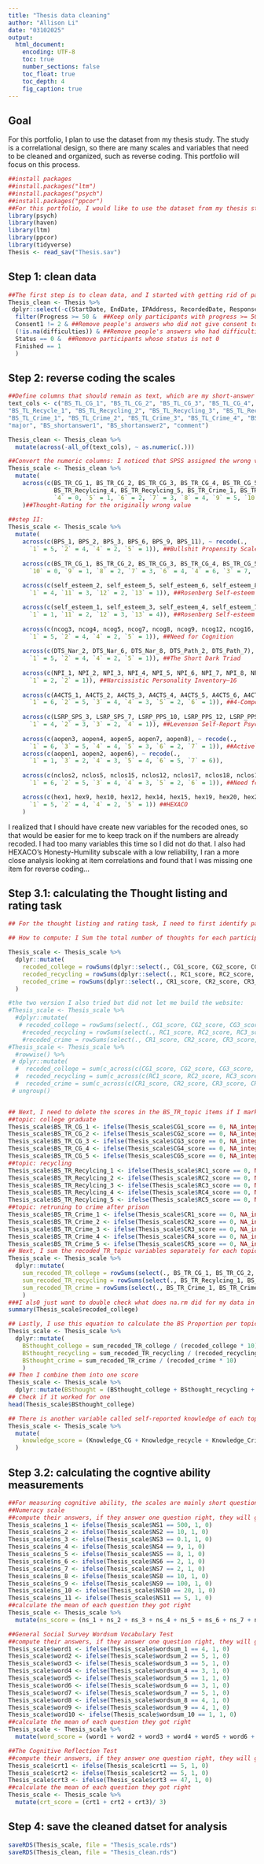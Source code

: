 ```yaml
---
title: "Thesis data cleaning"
author: "Allison Li"
date: "03102025"
output: 
  html_document:
    encoding: UTF-8
    toc: true
    number_sections: false
    toc_float: true
    toc_depth: 4
    fig_caption: true
---
```

## Goal
For this portfolio, I plan to use the dataset from my thesis study. The study is a correlational design, so there are many scales and variables that need to be cleaned and organized, such as reverse coding. This portfolio will focus on this process.

```r
##install packages
##install.packages("ltm")
##install.packages("psych")
##install.packages("ppcor")
##For this portfolio, I would like to use the dataset from my thesis study.
library(psych)
library(haven)
library(ltm)
library(ppcor)
library(tidyverse)
Thesis <- read_sav("Thesis.sav")    
```

## Step 1: clean data
```r
##The first step is to clean data, and I started with getting rid of participants that did not finished the study, as well as deleting variable that does not have any data, such as recipient name.  
Thesis_clean <- Thesis %>% 
 dplyr::select(-c(StartDate, EndDate, IPAddress, RecordedDate, ResponseId, RecipientLastName, RecipientFirstName, RecipientEmail,  ExternalReference, LocationLatitude, LocationLongitude, DistributionChannel, UserLanguage, robot_timer_First_Click, robot_timer_Last_Click, robot_timer_Page_Submit, robot_timer_Click_Count, browser_info_Browser, browser_info_Version, browser_info_Operating_System, browser_info_Resolution)) %>%
  filter(Progress >= 50 &  ##Keep only participants with progress >= 50
  Consent1 != 2 & ##Remove people's answers who did not give consent to participate in the study
  (!is.na(difficulties)) & ##Remove people's answers who had difficulties when answering questions, their data might be invalid
  Status == 0 &  ##Remove participants whose status is not 0
  Finished == 1
  )

```

## Step 2: reverse coding the scales
```r
##Define columns that should remain as text, which are my short-answer responses
text_cols <- c("BS_TL_CG_1", "BS_TL_CG_2", "BS_TL_CG_3", "BS_TL_CG_4", "BS_TL_CG_5", 
"BS_TL_Recycle_1", "BS_TL_Recycling_2", "BS_TL_Recycling_3", "BS_TL_Recycling_4", "BS_TL_Recycling_5", 
"BS_TL_Crime_1", "BS_TL_Crime_2", "BS_TL_Crime_3", "BS_TL_Crime_4", "BS_TL_Crime_5", 
"major", "BS_shortanswer1", "BS_shortanswer2", "comment") 

Thesis_clean <- Thesis_clean %>%
  mutate(across(-all_of(text_cols), ~ as.numeric(.)))

##Convert the numeric columns: I noticed that SPSS assigned the wrong value for the thought rating items, so I have to recoded the wrong value first before reverse-coding it
Thesis_scale <- Thesis_clean %>%
  mutate(
    across(c(BS_TR_CG_1, BS_TR_CG_2, BS_TR_CG_3, BS_TR_CG_4, BS_TR_CG_5, BS_TR_Recylcing_1, BS_TR_Recylcing_2, BS_TR_Recylcing_3,
             BS_TR_Recylcing_4, BS_TR_Recylcing_5, BS_TR_Crime_1, BS_TR_Crime_2, BS_TR_Crime_3, BS_TR_Crime_4, BS_TR_Crime_5), ~ recode(., 
             `4` = 0, `5` = 1, `6` = 2, `7` = 3, `8` = 4, `9` = 5, `10` = 6, `11` = 7, `12` = 8, `13` = 9, `14` = 10))
    )##Thought-Rating for the originally wrong value   
                                                                                                                      
##step II: 
Thesis_scale <- Thesis_scale %>%
  mutate(
    across(c(BPS_1, BPS_2, BPS_3, BPS_6, BPS_9, BPS_11), ~ recode(., 
      `1` = 5, `2` = 4, `4` = 2, `5` = 1)), ##Bullshit Propensity Scale
    
    across(c(BS_TR_CG_1, BS_TR_CG_2, BS_TR_CG_3, BS_TR_CG_4, BS_TR_CG_5, BS_TR_Recylcing_1, BS_TR_Recylcing_2, BS_TR_Recylcing_3, BS_TR_Recylcing_4, BS_TR_Recylcing_5, BS_TR_Crime_1, BS_TR_Crime_2, BS_TR_Crime_3, BS_TR_Crime_4, BS_TR_Crime_5), ~ recode(., 
      `10` = 0, `9` = 1, `8` = 2, `7` = 3, `6` = 4, `4` = 6, `3` = 7, `2` = 8, `1` = 9, `0` = 10)), ##Thought-Rating
    
    across(c(self_esteem_2, self_esteem_5, self_esteem_6, self_esteem_8, self_esteem_9), ~ recode(., 
      `1` = 4, `11` = 3, `12` = 2, `13` = 1)), ##Rosenberg Self-esteem Scale

    across(c(self_esteem_1, self_esteem_3, self_esteem_4, self_esteem_7, self_esteem_10), ~ recode(., 
      `1` = 1, `11` = 2, `12` = 3, `13` = 4)), ##Rosenberg Self-esteem Scale
    
    across(c(ncog3, ncog4, ncog5, ncog7, ncog8, ncog9, ncog12, ncog16, ncog17), ~ recode(., 
      `1` = 5, `2` = 4, `4` = 2, `5` = 1)), ##Need for Cognition
    
    across(c(DTS_Nar_2, DTS_Nar_6, DTS_Nar_8, DTS_Path_2, DTS_Path_7), ~ recode(., 
      `1` = 5, `2` = 4, `4` = 2, `5` = 1)), ##The Short Dark Triad
    
    across(c(NPI_1, NPI_2, NPI_3, NPI_4, NPI_5, NPI_6, NPI_7, NPI_8, NPI_9, NPI_10, NPI_11, NPI_12, NPI_13, NPI_14, NPI_15, NPI_16), ~ recode(., 
      `1` = 2, `2` = 1)), ##Narcissistic Personality Inventory–16
    
    across(c(A4CTS_1, A4CTS_2, A4CTS_3, A4CTS_4, A4CTS_5, A4CTS_6, A4CTS_19, A4CTS_20, A4CTS_21, A4CTS_22, A4CTS_23, A4CTS_24), ~ recode(.,
      `1` = 6, `2` = 5, `3` = 4, `4` = 3, `5` = 2, `6` = 1)), ##4-Component Thinking Styles Questionnaire
    
    across(c(LSRP_SPS_3, LSRP_SPS_7, LSRP_PPS_10, LSRP_PPS_12, LSRP_PPS_14, LSRP_PPS_16), ~ recode(.,
      `1` = 4, `2` = 3, `3` = 2, `4` = 1)), ##Levenson Self-Report Psychopathy Scale
   
    across(c(aopen3, aopen4, aopen5, aopen7, aopen8), ~ recode(.,
      `1` = 6, `3` = 5, `4` = 4, `5` = 3, `6` = 2, `7` = 1)), ##Actively Open-Minded Thinking about Evidence Scale
    across(c(aopen1, aopen2, aopen6), ~ recode(.,
      `1` = 1, `3` = 2, `4` = 3, `5` = 4, `6` = 5, `7` = 6)),
    
    across(c(nclos2, nclos5, nclos15, nclos12, nclos17, nclos18, nclos19, nclos20, nclos22, nclos24, nclos27, nclos28, nclos34, nclos37, nclos38, nclos42), ~ recode(.,
      `1` = 6, `2` = 5, `3` = 4, `4` = 3, `5` = 2, `6` = 1)), ##Need for closure

    across(c(hex1, hex9, hex10, hex12, hex14, hex15, hex19, hex20, hex21, hex24, hex26, hex28, hex30, hex31, hex32, hex35, hex41, hex42, hex44, hex46, hex48, hex49, hex52, hex53, hex55, hex56, hex57, hex59, hex60), ~ recode(.,
      `1` = 5, `2` = 4, `4` = 2, `5` = 1)) ##HEXACO
    )
```
I realized that I should have create new variables for the recoded ones, so that would be easier for me to keep track on if the numbers are already recoded. I had too many variables this time so I did not do that. 
I also had HEXACO's Honesty-Humility subscale with a low reliability, I ran a more close analysis looking at item correlations and found that I was missing one item for reverse coding... 

## Step 3.1: calculating the Thought listing and rating task
```r
## For the thought listing and rating task, I need to first identify participants' valid responses. I coded 1 for all valid responses and 0 for all the invalid ones. The criteria is that if the participant answered NA, not sure, or answers suggesting they do not have answers, I code it as 0. I created variables such as CG_score, RC_score, and CR_score for each question. I verify all of the thought rating scores by sliding the thought rating variables next to their respective thought scores (e.g., “thought_rating1” should be next to “thought1_score”)

## How to compute: I Sum the total number of thoughts for each participant per the topic. In other words, if a participant wrote three valid thoughts for topic 1, they should have “3” for their “sum_recoded_TR_topic”.

Thesis_scale <- Thesis_scale %>%
  dplyr::mutate(
    recoded_college = rowSums(dplyr::select(., CG1_score, CG2_score, CG3_score, CG4_score, CG5_score), na.rm = TRUE),
    recoded_recycling = rowSums(dplyr::select(., RC1_score, RC2_score, RC3_score, RC4_score, RC5_score), na.rm = TRUE),
    recoded_crime = rowSums(dplyr::select(., CR1_score, CR2_score, CR3_score, CR4_score, CR5_score), na.rm = TRUE)
  )

#the two version I also tried but did not let me build the website:
#Thesis_scale <- Thesis_scale %>%
  #dplyr::mutate(
   # recoded_college = rowSums(select(., CG1_score, CG2_score, CG3_score, CG4_score, CG5_score), na.rm = TRUE),
    #recoded_recycling = rowSums(select(., RC1_score, RC2_score, RC3_score, RC4_score, RC5_score), na.rm = TRUE),
    #recoded_crime = rowSums(select(., CR1_score, CR2_score, CR3_score, CR4_score, CR5_score), na.rm = TRUE)  )
#Thesis_scale <- Thesis_scale %>%
  #rowwise() %>%
 # dplyr::mutate(
  #  recoded_college = sum(c_across(c(CG1_score, CG2_score, CG3_score, CG4_score, CG5_score)), na.rm = TRUE),
  #  recoded_recycling = sum(c_across(c(RC1_score, RC2_score, RC3_score, RC4_score, RC5_score)), na.rm = TRUE),
  #  recoded_crime = sum(c_across(c(CR1_score, CR2_score, CR3_score, CR4_score, CR5_score)), na.rm = TRUE),  ) %>%
 # ungroup()


## Next, I need to delete the scores in the BS_TR_topic items if I marked "0" in the accordingly topic_score variables. In other words, I need to put "0" in the BS_TR_topic when the participant did not provide valid answers.
##topic: college graduate
Thesis_scale$BS_TR_CG_1 <- ifelse(Thesis_scale$CG1_score == 0, NA_integer_, Thesis_scale$BS_TR_CG_1)
Thesis_scale$BS_TR_CG_2 <- ifelse(Thesis_scale$CG2_score == 0, NA_integer_, Thesis_scale$BS_TR_CG_2)
Thesis_scale$BS_TR_CG_3 <- ifelse(Thesis_scale$CG3_score == 0, NA_integer_, Thesis_scale$BS_TR_CG_3)
Thesis_scale$BS_TR_CG_4 <- ifelse(Thesis_scale$CG4_score == 0, NA_integer_, Thesis_scale$BS_TR_CG_4)
Thesis_scale$BS_TR_CG_5 <- ifelse(Thesis_scale$CG5_score == 0, NA_integer_, Thesis_scale$BS_TR_CG_5)
##topic: recycling
Thesis_scale$BS_TR_Recylcing_1 <- ifelse(Thesis_scale$RC1_score == 0, NA_integer_, Thesis_scale$BS_TR_Recylcing_1)
Thesis_scale$BS_TR_Recylcing_2 <- ifelse(Thesis_scale$RC2_score == 0, NA_integer_, Thesis_scale$BS_TR_Recylcing_2)
Thesis_scale$BS_TR_Recylcing_3 <- ifelse(Thesis_scale$RC3_score == 0, NA_integer_, Thesis_scale$BS_TR_Recylcing_3)
Thesis_scale$BS_TR_Recylcing_4 <- ifelse(Thesis_scale$RC4_score == 0, NA_integer_, Thesis_scale$BS_TR_Recylcing_4)
Thesis_scale$BS_TR_Recylcing_5 <- ifelse(Thesis_scale$RC5_score == 0, NA_integer_, Thesis_scale$BS_TR_Recylcing_5)
##topic: retruning to crime after prison
Thesis_scale$BS_TR_Crime_1 <- ifelse(Thesis_scale$CR1_score == 0, NA_integer_, Thesis_scale$BS_TR_Crime_1)
Thesis_scale$BS_TR_Crime_2 <- ifelse(Thesis_scale$CR2_score == 0, NA_integer_, Thesis_scale$BS_TR_Crime_2)
Thesis_scale$BS_TR_Crime_3 <- ifelse(Thesis_scale$CR3_score == 0, NA_integer_, Thesis_scale$BS_TR_Crime_3)
Thesis_scale$BS_TR_Crime_4 <- ifelse(Thesis_scale$CR4_score == 0, NA_integer_, Thesis_scale$BS_TR_Crime_4)
Thesis_scale$BS_TR_Crime_5 <- ifelse(Thesis_scale$CR5_score == 0, NA_integer_, Thesis_scale$BS_TR_Crime_5)
## Next, I sum the recoded_TR_topic variables separately for each topic. If the participants wrote about five answers, they should all have five “sum_recoded_TR_topic” scores (one for each topic).
Thesis_scale <- Thesis_scale %>%
  dplyr::mutate(
    sum_recoded_TR_college = rowSums(select(., BS_TR_CG_1, BS_TR_CG_2, BS_TR_CG_3, BS_TR_CG_4, BS_TR_CG_5), na.rm = TRUE),
    sum_recoded_TR_recycling = rowSums(select(., BS_TR_Recylcing_1, BS_TR_Recylcing_2, BS_TR_Recylcing_3, BS_TR_Recylcing_4, BS_TR_Recylcing_5), na.rm = TRUE),
    sum_recoded_TR_crime = rowSums(select(., BS_TR_Crime_1, BS_TR_Crime_2, BS_TR_Crime_3, BS_TR_Crime_4, BS_TR_Crime_5), na.rm = TRUE)
    )
###I als0 just want to double check what does na.rm did for my data in terms of na.rm = TRUE/FALSE
summary(Thesis_scale$recoded_college)

## Lastly, I use this equation to calculate the BS Proportion per topic, whereby each participant will have five individual BS Proportion scores (one for each topic): sum_recoded_thought_rating_topic1 / (sum thought_frequency_topic1 x 10)
Thesis_scale <- Thesis_scale %>%
  dplyr::mutate(
    BSthought_college = sum_recoded_TR_college / (recoded_college * 10),
    BSthought_recycling = sum_recoded_TR_recycling / (recoded_recycling * 10),
    BSthought_crime = sum_recoded_TR_crime / (recoded_crime * 10)
    )
## Then I combine them into one score
Thesis_scale <- Thesis_scale %>%
  dplyr::mutate(BSthought = (BSthought_college + BSthought_recycling + BSthought_crime)/ 3)
## Check if it worked for one
head(Thesis_scale$BSthought_college)

## There is another variable called self-reported knowledge of each topic. I will need to average the knowledge of each topic and created a new variable called knowledge_score
Thesis_scale <- Thesis_scale %>%
  mutate(
    knowledge_score = (Knowledge_CG + Knowledge_recycle + Knowledge_Crime)/3
  )

```

## Step 3.2: calculating the cogntive ability measurements
```r
##For measuring cognitive ability, the scales are mainly short questions asking word/ math problems and is not likert scales. So I will need to calculate and code the participants' answers into numeric values. 
##Numeracy scale
##compute their answers, if they answer one question right, they will get one point.
Thesis_scale$ns_1 <- ifelse(Thesis_scale$NS1 == 500, 1, 0)
Thesis_scale$ns_2 <- ifelse(Thesis_scale$NS2 == 10, 1, 0)
Thesis_scale$ns_3 <- ifelse(Thesis_scale$NS3 == 0.1, 1, 0)
Thesis_scale$ns_4 <- ifelse(Thesis_scale$NS4 == 9, 1, 0)
Thesis_scale$ns_5 <- ifelse(Thesis_scale$NS5 == 8, 1, 0)
Thesis_scale$ns_6 <- ifelse(Thesis_scale$NS6 == 2, 1, 0)
Thesis_scale$ns_7 <- ifelse(Thesis_scale$NS7 == 2, 1, 0)
Thesis_scale$ns_8 <- ifelse(Thesis_scale$NS8 == 10, 1, 0)
Thesis_scale$ns_9 <- ifelse(Thesis_scale$NS9 == 100, 1, 0)
Thesis_scale$ns_10 <- ifelse(Thesis_scale$NS10 == 20, 1, 0)
Thesis_scale$ns_11 <- ifelse(Thesis_scale$NS11 == 5, 1, 0)
##calculate the mean of each question they got right
Thesis_scale <- Thesis_scale %>%
  mutate(ns_score = (ns_1 + ns_2 + ns_3 + ns_4 + ns_5 + ns_6 + ns_7 + ns_8 + ns_9 + ns_10)/ 10)

##General Social Survey Wordsum Vocabulary Test
##compute their answers, if they answer one question right, they will get one point.
Thesis_scale$word1 <- ifelse(Thesis_scale$wordsum_1 == 4, 1, 0)
Thesis_scale$word2 <- ifelse(Thesis_scale$wordsum_2 == 5, 1, 0)
Thesis_scale$word3 <- ifelse(Thesis_scale$wordsum_3 == 5, 1, 0)
Thesis_scale$word4 <- ifelse(Thesis_scale$wordsum_4 == 3, 1, 0)
Thesis_scale$word5 <- ifelse(Thesis_scale$wordsum_5 == 1, 1, 0)
Thesis_scale$word6 <- ifelse(Thesis_scale$wordsum_6 == 3, 1, 0)
Thesis_scale$word7 <- ifelse(Thesis_scale$wordsum_7 == 5, 1, 0)
Thesis_scale$word8 <- ifelse(Thesis_scale$wordsum_8 == 4, 1, 0)
Thesis_scale$word9 <- ifelse(Thesis_scale$wordsum_9 == 4, 1, 0)
Thesis_scale$word10 <- ifelse(Thesis_scale$wordsum_10 == 1, 1, 0)
##calculate the mean of each question they got right
Thesis_scale <- Thesis_scale %>%
  mutate(word_score = (word1 + word2 + word3 + word4 + word5 + word6 + word7 + word8 + word9 + word10)/ 10)

##The Cognitive Reflection Test
##compute their answers, if they answer one question right, they will get one point.
Thesis_scale$crt1 <- ifelse(Thesis_scale$crt1 == 5, 1, 0)
Thesis_scale$crt2 <- ifelse(Thesis_scale$crt2 == 5, 1, 0)
Thesis_scale$crt3 <- ifelse(Thesis_scale$crt3 == 47, 1, 0)
##calculate the mean of each question they got right
Thesis_scale <- Thesis_scale %>%
  mutate(crt_score = (crt1 + crt2 + crt3)/ 3)
```


## Step 4: save the cleaned datset for analysis
```r
saveRDS(Thesis_scale, file = "Thesis_scale.rds")
saveRDS(Thesis_clean, file = "Thesis_clean.rds")
```

